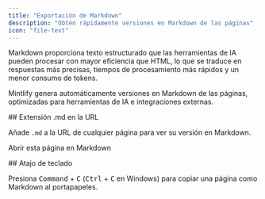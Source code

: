 ```yaml
---
title: "Exportación de Markdown"
description: "Obtén rápidamente versiones en Markdown de las páginas"
icon: "file-text"
---
```



Markdown proporciona texto estructurado que las herramientas de IA pueden procesar con mayor eficiencia que HTML, lo que se traduce en respuestas más precisas, tiempos de procesamiento más rápidos y un menor consumo de tokens.

Mintlify genera automáticamente versiones en Markdown de las páginas, optimizadas para herramientas de IA e integraciones externas.


<div id="md-url-extension">
  ## Extensión .md en la URL
</div>

Añade `.md` a la URL de cualquier página para ver su versión en Markdown.

<PreviewButton href="https://mintlify.com/docs/ai/markdown-export.md">Abrir esta página en Markdown</PreviewButton>



<div id="keyboard-shortcut">
  ## Atajo de teclado
</div>

Presiona <kbd>Command</kbd> + <kbd>C</kbd> (<kbd>Ctrl</kbd> + <kbd>C</kbd> en Windows) para copiar una página como Markdown al portapapeles.
